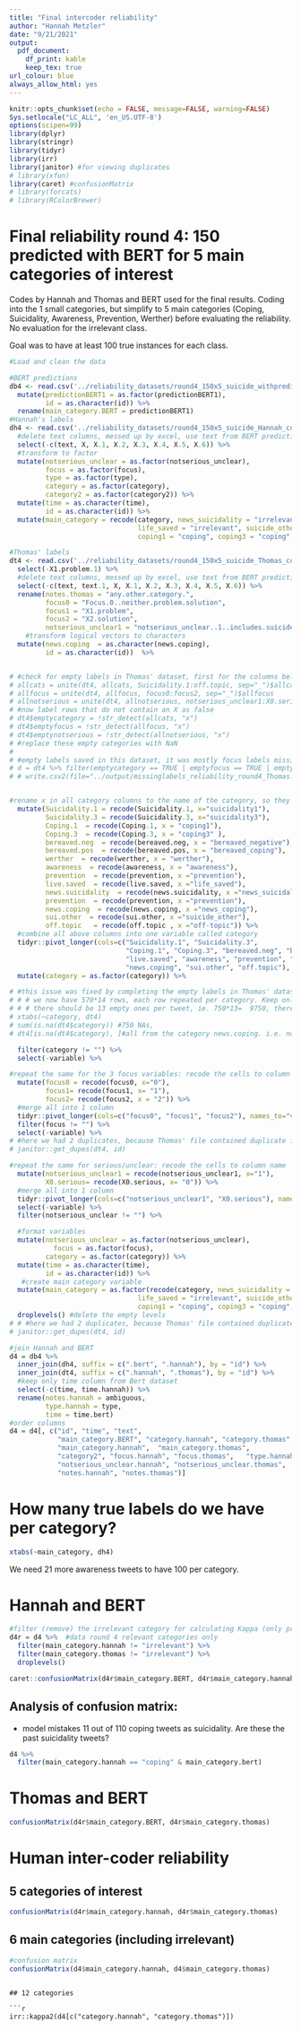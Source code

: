 ```yaml
---
title: "Final intercoder reliability"
author: "Hannah Metzler"
date: "9/21/2021"
output: 
  pdf_document:
    df_print: kable
    keep_tex: true
url_colour: blue
always_allow_html: yes
---
```


```r
knitr::opts_chunk$set(echo = FALSE, message=FALSE, warning=FALSE)
Sys.setlocale("LC_ALL", 'en_US.UTF-8')
options(scipen=99)
library(dplyr)
library(stringr)
library(tidyr)
library(irr)
library(janitor) #for viewing duplicates
# library(xfun)
library(caret) #confusionMatrix
# library(forcats)
# library(RColorBrewer)
```

# Final reliability round 4: 150 predicted with BERT for 5 main categories of interest

Codes by Hannah and Thomas and BERT used for the final results. Coding into the 1 small categories, but simplify to 5 main categories (Coping, Suicidality, Awareness, Prevention, Werther) before evaluating the reliability. No evaluation for the irrelevant class. 

Goal was to have at least 100 true instances for each class. 

```r
#Load and clean the data

#BERT predictions
db4 <- read.csv('../reliability_datasets/round4_150x5_suicide_withpredictions_BERT_not_finetuned.csv', stringsAsFactors = F, sep = '\t',  colClasses = "character") %>% 
  mutate(predictionBERT1 = as.factor(predictionBERT1),
         id = as.character(id)) %>% 
  rename(main_category.BERT = predictionBERT1)
#Hannah's labels
dh4 <- read.csv('../reliability_datasets/round4_150x5_suicide_Hannah_complete_IDsrepaired.csv', stringsAsFactors = T,  colClasses = "character")  %>% 
  #delete text columns, messed up by excel, use text from BERT predictions dataset. #delete text columns split into multiple columns in Hannah file
  select(-c(text, X, X.1, X.2, X.3, X.4, X.5, X.6)) %>% 
  #transform to factor
  mutate(notserious_unclear = as.factor(notserious_unclear), 
         focus = as.factor(focus), 
         type = as.factor(type), 
         category = as.factor(category),
         category2 = as.factor(category2)) %>%
  mutate(time = as.character(time), 
         id = as.character(id)) %>% 
  mutate(main_category = recode(category, news_suicidality = "irrelevant", news_coping = "irrelevant", bereaved_negative = "irrelevant", bereaved_coping = "irrelevant", 
                                life_saved = "irrelevant", suicide_other = "irrelevant", "off-topic" = "irrelevant", 
                                coping1 = "coping", coping3 = "coping", suicidality1 = "suicidality", suicidality3 = "suicidality"))
```


```r
#Thomas' labels
dt4 <- read.csv('../reliability_datasets/round4_150x5_suicide_Thomas_complete_IDsrepaired.csv', stringsAsFactors = F, colClasses = "character") %>%
  select(-X1.problem.1) %>% 
  #delete text columns, messed up by excel, use text from BERT predictions dataset. #delete text columns split into multiple columns in Hannah file
  select(-c(text, text.1, X, X.1, X.2, X.3, X.4, X.5, X.6)) %>% 
  rename(notes.thomas = "any.other.category.", 
         focus0 = "Focus.0..neither.problem.solution", 
         focus1 = "X1.problem", 
         focus2 = "X2.solution", 
         notserious_unclear1 = "notserious_unclear..1..includes.suicide_other.and.off.topic") %>% 
    #transform logical vectors to characters
  mutate(news.coping  = as.character(news.coping), 
         id = as.character(id))  %>% 


# #check for empty labels in Thomas' dataset, first for the columns belonging to the variable category
# allcats = unite(dt4, allcats, Suicidality.1:off.topic, sep="_")$allcats
# allfocus = unite(dt4, allfocus, focus0:focus2, sep="_")$allfocus
# allnotserious = unite(dt4, allnotserious, notserious_unclear1:X0.serious, sep="_")$allnotserious
# #now label rows that do not contain an X as false
# dt4$emptycategory = !str_detect(allcats, "x")
# dt4$emptyfocus = !str_detect(allfocus, "x")
# dt4$emptynotserious = !str_detect(allnotserious, "x")
# #replace these empty categories with NaN
# 
# #empty labels saved in this dataset, it was mostly focus labels missing, completed
# d = dt4 %>% filter(emptycategory == TRUE | emptyfocus == TRUE | emptynotserious == TRUE)
# # write.csv2(file="../output/missinglabels_reliability_round4_Thomas.csv",d, row.names=F)


#rename x in all category columns to the name of the category, so they can all be merged into one column next
  mutate(Suicidality.1 = recode(Suicidality.1, x="suicidality1"), 
         Suicidality.3 = recode(Suicidality.3, x="suicidality3"), 
         Coping.1  = recode(Coping.1, x = "coping1"),
         Coping.3  = recode(Coping.3, x = "coping3" ),
         bereaved.neg  = recode(bereaved.neg, x = "bereaved_negative"), 
         bereaved.pos  = recode(bereaved.pos, x = "bereaved_coping"),
         werther  = recode(werther, x = "werther"),
         awareness  = recode(awareness, x = "awareness"), 
         prevention  = recode(prevention, x ="prevention"), 
         live.saved  = recode(live.saved, x ="life_saved"), 
         news.suicidality  = recode(news.suicidality, x ="news_suicidality"), 
         prevention  = recode(prevention, x ="prevention"), 
         news.coping  = recode(news.coping, x ="news_coping"), 
         sui.other  = recode(sui.other, x ="suicide_other"), 
         off.topic   = recode(off.topic , x ="off-topic")) %>% 
  #combine all above columns into one variable called category
  tidyr::pivot_longer(cols=c("Suicidality.1", "Suicidality.3", 
                             "Coping.1", "Coping.3", "bereaved.neg", "bereaved.pos", "werther", 
                             "live.saved", "awareness", "prevention", "news.suicidality", 
                             "news.coping", "sui.other", "off.topic"), names_to="variable", values_to="category") %>% 
  mutate(category = as.factor(category)) %>% 

# #this issue was fixed by completing the empty labels in Thomas' dataset
# # # we now have 570*14 rows, each row repeated per category. Keep only the row with an entry
# # # there should be 13 empty ones per tweet, ie. 750*13=  9750, there are 9752 if we count NAs (all lines for news.coping) and empty "". i.e. 2 more empty ones than there should be. 
# xtabs(~category, dt4)
# sum(is.na(dt4$category)) #750 NAs, 
# dt4[is.na(dt4$category), ]#all from the category news.coping. i.e. no tweet for news coping

  filter(category != "") %>% 
  select(-variable) %>% 

#repeat the same for the 3 focus variables: recode the cells to column name
  mutate(focus0 = recode(focus0, x="0"),
         focus1= recode(focus1, x= "1"), 
         focus2= recode(focus2, x = "2")) %>% 
  #merge all into 1 column  
  tidyr::pivot_longer(cols=c("focus0", "focus1", "focus2"), names_to="variable", values_to="focus") %>% 
  filter(focus != "") %>% 
  select(-variable) %>% 
# #here we had 2 duplicates, because Thomas' file contained duplicate focus labels for 2 Tweets: 994362285744443392, 1173390237801820161. 1 label deleted for each tweet. 
# janitor::get_dupes(dt4, id)

#repeat the same for serious/unclear: recode the cells to column name
  mutate(notserious_unclear1 = recode(notserious_unclear1, x="1"),
         X0.serious= recode(X0.serious, x= "0")) %>% 
  #merge all into 1 column
  tidyr::pivot_longer(cols=c("notserious_unclear1", "X0.serious"), names_to="variable", values_to="notserious_unclear") %>% 
  select(-variable) %>% 
  filter(notserious_unclear != "") %>% 

  #format variables
  mutate(notserious_unclear = as.factor(notserious_unclear), 
           focus = as.factor(focus), 
         category = as.factor(category)) %>% 
  mutate(time = as.character(time), 
         id = as.character(id)) %>% 
   #create main category variable
  mutate(main_category = as.factor(recode(category, news_suicidality = "irrelevant", news_coping = "irrelevant", bereaved_negative = "irrelevant", bereaved_coping = "irrelevant", 
                                life_saved = "irrelevant", suicide_other = "irrelevant", "off-topic" = "irrelevant", 
                                coping1 = "coping", coping3 = "coping", suicidality1 = "suicidality", suicidality3 = "suicidality"))) %>% 
  droplevels() #delete the empty levels
# # #here we had 2 duplicates, because Thomas' file contained duplicate seriousvsnot labels for 1 tweet.613152024935460864. 1 was deleted. 
# janitor::get_dupes(dt4, id)
```


```r
#join Hannah and BERT
d4 = db4 %>% 
  inner_join(dh4, suffix = c(".bert", ".hannah"), by = "id") %>% 
  inner_join(dt4, suffix = c(".hannah", ".thomas"), by = "id") %>% 
  #keep only time column from Bert dataset
  select(-c(time, time.hannah)) %>% 
  rename(notes.hannah = ambiguous, 
         type.hannah = type, 
         time = time.bert)
#order columns
d4 = d4[, c("id", "time", "text", 
            "main_category.BERT", "category.hannah", "category.thomas", 
            "main_category.hannah",  "main_category.thomas", 
            "category2", "focus.hannah", "focus.thomas",   "type.hannah",
            "notserious_unclear.hannah", "notserious_unclear.thomas", 
            "notes.hannah", "notes.thomas")]
```
# How many true labels do we have per category? 

```r
xtabs(~main_category, dh4)
```

We need 21 more awareness tweets to have 100 per category. 


# Hannah and BERT

```r
#filter (remove) the irrelevant category for calculating Kappa (only predictions for 5 relevant ones included in BERT)
d4r = d4 %>%  #data round 4 relevant categories only
  filter(main_category.hannah != "irrelevant") %>% 
  filter(main_category.thomas != "irrelevant") %>% 
  droplevels()

caret::confusionMatrix(d4r$main_category.BERT, d4r$main_category.hannah)
```

## Analysis of confusion matrix: 

- model mistakes 11 out of 110 coping tweets as suicidality. Are these the past suicidality tweets?

```r
d4 %>% 
  filter(main_category.hannah == "coping" & main_category.bert)
```


# Thomas and BERT

```r
confusionMatrix(d4r$main_category.BERT, d4r$main_category.thomas)
```

# Human inter-coder reliability

##  5 categories of interest

```r
confusionMatrix(d4r$main_category.hannah, d4r$main_category.thomas)
  ```

## 6 main categories (including irrelevant)
```r
#confusion matrix
confusionMatrix(d4$main_category.hannah, d4$main_category.thomas)
```
```

## 12 categories

```r
irr::kappa2(d4[c("category.hannah", "category.thomas")])
```




